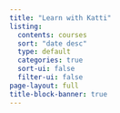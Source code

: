 ```yaml
---
title: "Learn with Katti"
listing:
  contents: courses
  sort: "date desc"
  type: default
  categories: true
  sort-ui: false
  filter-ui: false
page-layout: full
title-block-banner: true
---
```

